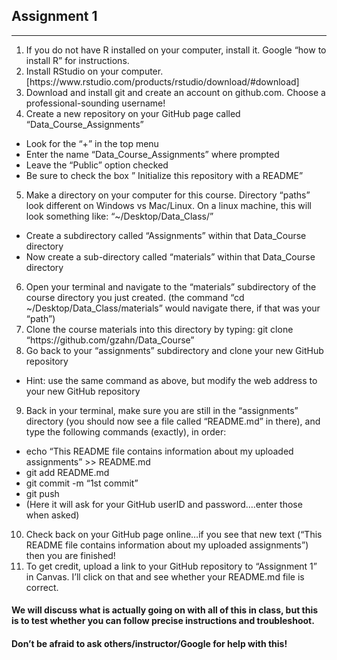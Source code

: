 ## Assignment 1

________________

1.  If you do not have R installed on your computer, install it. Google "how to install R" for instructions.
2.  Install RStudio on your computer. [https://www.rstudio.com/products/rstudio/download/#download]
3.  Download and install git and create an account on github.com. Choose a professional-sounding username!
4.  Create a new repository on your GitHub page called "Data_Course_Assignments"
  + Look for the "+" in the top menu
  + Enter the name "Data_Course_Assignments" where prompted
  + Leave the "Public" option checked
  + Be sure to check the box " Initialize this repository with a README"
5.  Make a directory on your computer for this course. Directory "paths" look different on Windows vs Mac/Linux. On a linux machine, this will look something like: "~/Desktop/Data_Class/"
  + Create a subdirectory called "Assignments" within that Data_Course directory
  + Now create a sub-directory called "materials" within that Data_Course directory
6.  Open your terminal and navigate to the "materials" subdirectory of the course directory you just created. (the command "cd ~/Desktop/Data_Class/materials" would navigate there, if that was your "path")
7.  Clone the course materials into this directory by typing: git clone "https://github.com/gzahn/Data_Course"
8.  Go back to your "assignments" subdirectory and clone your new GitHub repository
  + Hint: use the same command as above, but modify the web address to your new GitHub repository
9.  Back in your terminal, make sure you are still in the "assignments" directory (you should now see a file called "README.md" in there), and type the following commands (exactly), in order:
  + echo "This README file contains information about my uploaded assignments" >> README.md
  + git add README.md
  + git commit -m "1st commit"
  + git push
  + (Here it will ask for your GitHub userID and password....enter those when asked)
10. Check back on your GitHub page online...if you see that new text ("This README file contains information about my uploaded assignments") then you are finished!
11. To get credit, upload a link to your GitHub repository to "Assignment 1" in Canvas. I'll click on that and see whether your README.md file is correct.

#### We will discuss what is actually going on with all of this in class, but this is to test whether you can follow precise instructions and troubleshoot.

#### **Don't be afraid to ask others/instructor/Google for help with this!**